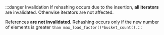 :::danger Invalidation
If rehashing occurs due to the insertion, **all iterators** are invalidated.
Otherwise iterators are not affected.

References **are not invalidated**. Rehashing occurs only if the new number of elements is greater `than max_load_factor()*bucket_count()`.
:::
